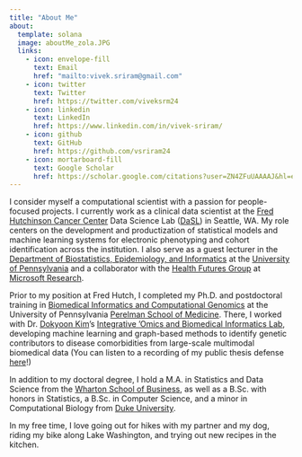 ```yaml
---
title: "About Me"
about:
  template: solana
  image: aboutMe_zola.JPG
  links:
    - icon: envelope-fill
      text: Email
      href: "mailto:vivek.sriram@gmail.com"
    - icon: twitter
      text: Twitter
      href: https://twitter.com/viveksrm24
    - icon: linkedin
      text: LinkedIn
      href: https://www.linkedin.com/in/vivek-sriram/
    - icon: github
      text: GitHub
      href: https://github.com/vsriram24
    - icon: mortarboard-fill
      text: Google Scholar
      href: https://scholar.google.com/citations?user=ZN4ZFuUAAAAJ&hl=en
---
```


I consider myself a computational scientist with a passion for people-focused projects. I currently work as a clinical data scientist at the [Fred Hutchinson Cancer Center](https://www.fredhutch.org/en.html) Data Science Lab ([DaSL](https://hutchdatascience.org)) in Seattle, WA. My role centers on the development and productization of statistical models and machine learning systems for electronic phenotyping and cohort identification across the institution. I also serve as a guest lecturer in the [Department of Biostatistics, Epidemiology, and Informatics](https://www.dbei.med.upenn.edu) at the [University of Pennsylvania](https://www.upenn.edu) and a collaborator with the [Health Futures Group](https://www.microsoft.com/en-us/research/lab/microsoft-health-futures/) at [Microsoft Research](https://www.microsoft.com/en-us/research/).

Prior to my position at Fred Hutch, I completed my Ph.D. and postdoctoral training in [Biomedical Informatics and Computational Genomics](https://www.med.upenn.edu/gcb/) at the University of Pennsylvania [Perelman School of Medicine](https://www.med.upenn.edu). There, I worked with Dr. [Dokyoon Kim](https://www.med.upenn.edu/apps/faculty/index.php/g275/p9240045)’s [Integrative 'Omics and Biomedical Informatics Lab](https://www.biomedinfolab.com), developing machine learning and graph-based methods to identify genetic contributors to disease comorbidities from large-scale multimodal biomedical data (You can listen to a recording of my public thesis defense [here](https://mediasite.med.upenn.edu/mediasite/Play/d78f6d5d76bf4a9c8b673f5c3ba858d61d)!)

In addition to my doctoral degree, I hold a M.A. in Statistics and Data Science from the [Wharton School of Business](https://www.wharton.upenn.edu), as well as a B.Sc. with honors in Statistics, a B.Sc. in Computer Science, and a minor in Computational Biology from [Duke University](https://duke.edu).

In my free time, I love going out for hikes with my partner and my dog, riding my bike along Lake Washington, and trying out new recipes in the kitchen.
